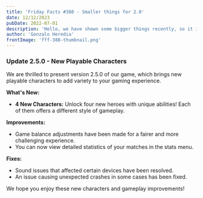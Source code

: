 ```yaml
---
title: 'Friday Facts #388 - Smaller things for 2.0'
date: 12/12/2023
pubDate: 2022-07-01
description: 'Hello, we have shown some bigger things recently, so it is time to also show some smaller things, because the bigger things wouldnt shine that good without the smaller things working properly aaaaaaaaaaaaaaaaaaaaaaaaaaaasd{ñals,ñasd,{ñlsasasasasasasasasasasasasasasasasasasasasasasasasasasasasasasasasasasasasasasasasasasasasasasasasasasasasasasasasasasasasas!'
author: 'Gonzalo Heredia'
frontImage: 'fff-388-thumbnail.png'
---
```


### **Update 2.5.0 - New Playable Characters**

We are thrilled to present version 2.5.0 of our game, which brings new playable characters to add variety to your gaming experience.

**What's New:**

- **4 New Characters:** Unlock four new heroes with unique abilities! Each of them offers a different style of gameplay.

**Improvements:**

- Game balance adjustments have been made for a fairer and more challenging experience.
- You can now view detailed statistics of your matches in the stats menu.

**Fixes:**

- Sound issues that affected certain devices have been resolved.
- An issue causing unexpected crashes in some cases has been fixed.

We hope you enjoy these new characters and gameplay improvements!

